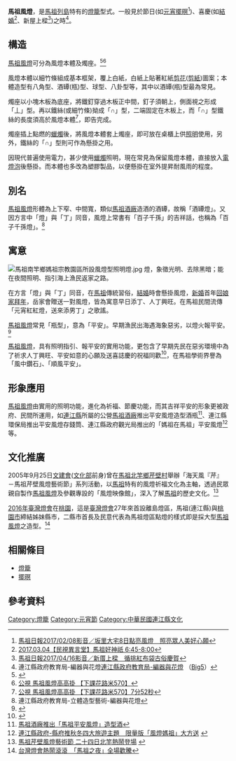 '''馬祖風燈'''，是[[馬祖列島|馬祖列島]]特有的[[燈籠|燈籠]]型式。一般見於節日(如[[元宵擺暝|元宵擺暝]]<ref>[https://www.youtube.com/watch?v=2E5GpN6gjFs 馬祖日報2017/02/08影音／坂里大宅8日點亮風燈　照亮眾人美好心願]</ref>)、喜慶(如[[結婚|結婚]]<ref>[https://www.youtube.com/watch?v=ovIWqP4aHSI 2017.03.04【民視異言堂】馬祖好神祇 6:45-8:00]</ref>、新屋上樑<ref>[https://www.youtube.com/watch?v=wp-ZLruClhQ 馬祖日報2017/04/16影音／新厝上樑　循挑紅布袋古俗慶賀]</ref>)之時<ref>連江縣政府教育局-編器與花燈[http://www.matsu.edu.tw/child/5-4.htm 連江縣政府教育局-編器與花燈] {{Wayback|url=http://www.matsu.edu.tw/child/5-4.htm |date=20081017015144 }}（[[大五碼|Big5]]）</ref>。

==構造==
[[馬祖風燈|馬祖風燈]]可分為風燈本體及燭座。<ref>{{Cite web |url=http://mypaper.pchome.com.tw/matsu1/post/1239180847 |title=燈藝的文化和習俗/作者：王花俤 |access-date=2016-02-27 |archive-date=2017-07-07 |archive-url=https://web.archive.org/web/20170707221412/http://mypaper.pchome.com.tw/matsu1/post/1239180847 |dead-url=no }}</ref><ref>[https://www.youtube.com/watch?v=Pj3pnv5VORg 公視 馬祖風燈高高掛 【下課花路米570】]</ref>

風燈本體以細竹條組成基本框架，覆上白紙，白紙上貼著紅紙[[剪花|剪花]]([[剪紙|剪紙]])圖案；本體造型有八角型、酒罈(瓶)型、球型、八卦型等，其中以酒罈(瓶)型最為常見。

燭座以小塊木板為底座，將鐵釘穿過木板正中間，釘子須朝上，側面視之形成「丄」型。再以鐵絲(或細竹條)拗成「∩」型，二端固定在木板上，而「∩」型鐵絲的長度須高於風燈本體<ref>[https://www.youtube.com/watch?v=Pj3pnv5VORg 公視 馬祖風燈高高掛 【下課花路米570】7分52秒]</ref>，即告完成。

燭座插上點燃的[[蠟燭|蠟燭]]後，將風燈本體套上燭座，即可放在桌櫃上供[[照明|照明]]使用，另外，鐵絲的「∩」型則可作為懸掛之用。

因現代普遍使用電力，甚少使用[[蠟燭|蠟燭]]照明，現在常見為保留風燈本體，直接放入[[電燈泡|電燈泡]]後懸掛。而本體也多改為塑膠製品，以便懸掛在室外提昇耐風雨的程度。

==別名==
[[馬祖風燈|馬祖風燈]]形體為上下窄、中間寬，類似[[馬祖酒廠|馬祖酒廠]]造酒的酒罈，故稱「酒罈燈」。又因方言中「燈」與「丁」同音，風燈上常書有「百子千孫」的吉祥話，也稱為「百子千孫燈」。<ref>連江縣政府教育局-立體造型藝術-編器與花燈</ref>

==寓意==
[[File:馬祖南竿鄉媽祖宗教園區所設風燈型照明燈.jpg|thumb]]
燈，象徵光明、去除黑暗；能在夜間照明、指引海上漁民返家之路。

在方言「燈」與「丁」同音，在[[馬祖|馬祖]]傳統習俗，[[結婚|結婚]]時會懸掛風燈，[[新婚|新婚]]首年[[回娘家|回娘家]][[拜年|拜年]]，岳家會贈送一對風燈，皆為寓意早日添丁、人丁興旺。在馬祖民間流傳「元宵紅紅燈，送來添男丁」之歌謠。

[[馬祖風燈|馬祖風燈]]常見「瓶型」，意為「平安」。早期漁民出海遇海象惡劣，以燈火報平安。<ref>{{Cite web |url=https://tw.news.yahoo.com/%E9%A6%AC%E7%A5%96%E6%93%BA%E6%9A%9D-%E7%9B%BC%E9%87%8D%E6%8B%BE%E5%BE%80%E6%97%A5%E7%86%B1%E7%B5%A1-062027930.html |title=馬祖擺暝 盼重拾往日熱絡 |access-date=2016-02-28 |archive-date=2017-07-14 |archive-url=https://web.archive.org/web/20170714221234/https://tw.news.yahoo.com/%E9%A6%AC%E7%A5%96%E6%93%BA%E6%9A%9D-%E7%9B%BC%E9%87%8D%E6%8B%BE%E5%BE%80%E6%97%A5%E7%86%B1%E7%B5%A1-062027930.html |dead-url=no }}</ref>

[[馬祖風燈|馬祖風燈]]，具有照明指引、報平安的實用功能，更包含了早期先民在惡劣環境中為了祈求人丁興旺、平安如意的心願及送喜誌慶的祝福同歡<ref>{{Cite web |url=https://tw.news.yahoo.com/%E6%8B%BF%E9%A2%A8%E7%87%88%E9%AC%A7%E5%85%83%E5%AE%B5-%E9%9B%A2%E5%B3%B6%E7%87%88%E5%8D%80%E6%9C%89%E7%9C%8B%E9%A0%AD-215006845.html |title=拿風燈鬧元宵 離島燈區有看頭 |access-date=2016-02-28 |archive-date=2017-07-14 |archive-url=https://web.archive.org/web/20170714221318/https://tw.news.yahoo.com/%e6%8b%bf%e9%a2%a8%e7%87%88%e9%ac%a7%e5%85%83%e5%ae%b5-%e9%9b%a2%e5%b3%b6%e7%87%88%e5%8d%80%e6%9c%89%e7%9c%8b%e9%a0%ad-215006845.html |dead-url=no }}</ref>，在馬祖學術界譽為「風中鑽石」、「順風平安」。

==形象應用==
[[馬祖風燈|馬祖風燈]]由實用的照明功能，進化為祈福、節慶功能，而其吉祥平安的形象更被政府、民間所運用，如[[連江縣_(中華民國)|連江縣]]所屬的公營[[馬祖酒廠|馬祖酒廠]]推出平安風燈造型酒瓶<ref>[http://www.matsu.idv.tw/board/board_view.php?board=59&pid=57369&link=57369 馬祖酒廠推出「馬祖平安風燈」造型酒]{{Dead link|date=2019年11月 |bot=InternetArchiveBot |fix-attempted=yes }}</ref>、連江縣環保局推出平安風燈存錢筒、連江縣政府觀光局推出的「媽祖在馬祖」平安風燈<ref>[http://www.matsu.gov.tw/2008web/news_cnt.php?id=4491&room=news 連江縣政府-縣府推秋冬四大旅遊主題　限量版「風燈媽祖」大方送] {{webarchive|url=https://web.archive.org/web/20160305050839/http://www.matsu.gov.tw/2008web/news_cnt.php?id=4491&room=news |date=2016-03-05 }}</ref>等。

==文化推廣==
2005年9月25日[[文建會|文建會]]([[中華民國文化部|文化部]]前身)曾在[[馬祖|馬祖]][[北竿鄉|北竿鄉]][[芹壁村|芹壁村]]舉辦「海天風『芹』－馬祖芹壁風燈藝術節」系列活動，以[[馬祖|馬祖]]特有的風燈祈福文化為主軸，透過民眾親自製作[[馬祖風燈|馬祖風燈]]及參觀專設的「風燈映像館」，深入了解[[馬祖|馬祖]]的歷史文化。<ref>[http://www.moc.gov.tw/information_250_23301.html 馬祖芹壁風燈藝術節 二十四日北竿熱鬧登場] {{webarchive|url=https://web.archive.org/web/20160305152802/http://www.moc.gov.tw/information_250_23301.html |date=2016-03-05 }}</ref>

[[2016年臺灣燈會|2016年臺灣燈會]]在[[桃園市|桃園]]，這是[[臺灣燈會|臺灣燈會]]27年來首設離島燈區，馬祖(連江縣)與[[桃園市|桃園市]]締結姊妹縣市，二縣市首長及民意代表為馬祖燈區點燈的樣式即是採大型[[馬祖風燈|馬祖風燈]]之造型。<ref>[http://www.matsu-news.gov.tw/2010web/news_detail_101.php?CMD=open&UID=170277 台灣燈會熱鬧滾滾　「馬祖之夜」全場歡騰]</ref>

==相關條目==
* [[燈籠|燈籠]]
* [[擺暝|擺暝]]

==參考資料==
<references/>

[[Category:燈籠|Category:燈籠]]
[[Category:元宵節|Category:元宵節]]
[[Category:中華民國連江縣文化|Category:中華民國連江縣文化]]